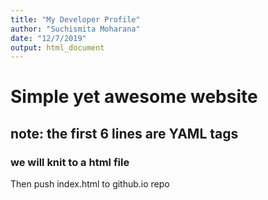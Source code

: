 ```yaml
---
title: "My Developer Profile"
author: "Suchismita Moharana"
date: "12/7/2019"
output: html_document
---
```


# Simple yet awesome website
## note: the first 6 lines are YAML tags
### we will knit to a html file
 Then push index.html to github.io repo
 
 
